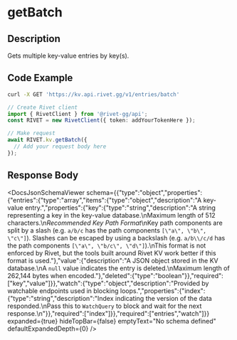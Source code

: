 

# getBatch

## Description

Gets multiple key-value entries by key(s).


## Code Example

<CodeGroup title='Request' tag='GET' label='https://kv.api.rivet.gg/v1/entries/batch'>

```bash {{ title: 'cURL' }}
curl -X GET 'https://kv.api.rivet.gg/v1/entries/batch'
```

```ts
// Create Rivet client
import { RivetClient } from '@rivet-gg/api';
const RIVET = new RivetClient({ token: addYourTokenHere });

// Make request
await RIVET.kv.getBatch({
  // Add your request body here
});
```

</CodeGroup>


## Response Body

<DocsJsonSchemaViewer
  schema={{"type":"object","properties":{"entries":{"type":"array","items":{"type":"object","description":"A key-value entry.","properties":{"key":{"type":"string","description":"A string representing a key in the key-value database.\nMaximum length of 512 characters.\n*Recommended Key Path Format*\nKey path components are split by a slash (e.g. `a/b/c` has the path components `[\"a\", \"b\", \"c\"]`). Slashes can be escaped by using a backslash (e.g. `a/b\\/c/d` has the path components `[\"a\", \"b/c\", \"d\"]`).\nThis format is not enforced by Rivet, but the tools built around Rivet KV work better if this format is used."},"value":{"description":"A JSON object stored in the KV database.\nA `null` value indicates the entry is deleted.\nMaximum length of 262,144 bytes when encoded."},"deleted":{"type":"boolean"}},"required":["key","value"]}},"watch":{"type":"object","description":"Provided by watchable endpoints used in blocking loops.","properties":{"index":{"type":"string","description":"Index indicating the version of the data responded.\nPass this to `WatchQuery` to block and wait for the next response.\n"}},"required":["index"]}},"required":["entries","watch"]}}
  expanded={true}
  hideTopBar={false}
  emptyText="No schema defined"
  defaultExpandedDepth={0}
/>

